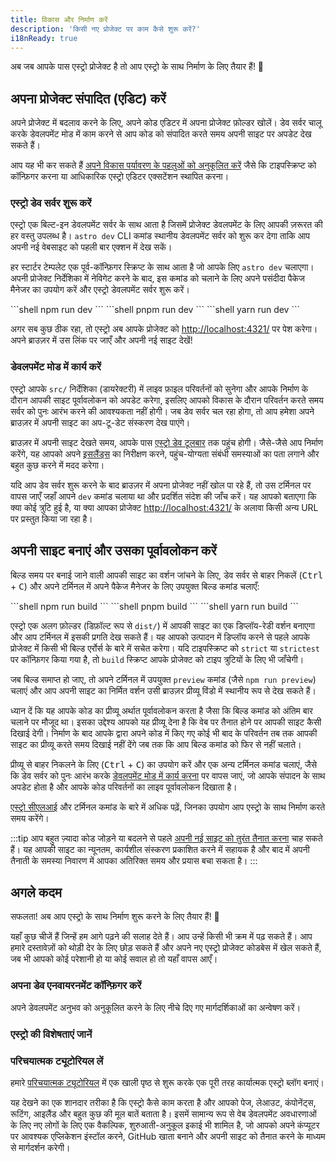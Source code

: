 ```yaml
---
title: विकास और निर्माण करें
description: 'किसी नए प्रोजेक्ट पर काम कैसे शुरू करें?'
i18nReady: true
---
```


अब जब आपके पास एस्ट्रो प्रोजेक्ट है तो आप एस्ट्रो के साथ निर्माण के लिए तैयार हैं! 🚀

## अपना प्रोजेक्ट संपादित (एडिट) करें

अपने प्रोजेक्ट में बदलाव करने के लिए, अपने कोड एडिटर में अपना प्रोजेक्ट फ़ोल्डर खोलें। डेव सर्वर चालू करके डेवलपमेंट मोड में काम करने से आप कोड को संपादित करते समय अपनी साइट पर अपडेट देख सकते हैं।

आप यह भी कर सकते हैं [अपने विकास पर्यावरण के पहलुओं को अनुकूलित करें](#अपना-डेव-एनवायरनमेंट-कॉन्फ़िगर-करें) जैसे कि टाइपस्क्रिप्ट को कॉन्फ़िगर करना या आधिकारिक एस्ट्रो एडिटर एक्सटेंशन स्थापित करना।

### एस्ट्रो डेव सर्वर शुरू करें

एस्ट्रो एक बिल्ट-इन डेवलपमेंट सर्वर के साथ आता है जिसमें प्रोजेक्ट डेवलपमेंट के लिए आपकी ज़रूरत की हर वस्तु उपलब्ध है। `astro dev` CLI कमांड स्थानीय डेवलपमेंट सर्वर को शुरू कर देगा ताकि आप अपनी नई वेबसाइट को पहली बार एक्शन में देख सकें।

हर स्टार्टर टेम्पलेट एक पूर्व-कॉन्फ़िगर स्क्रिप्ट के साथ आता है जो आपके लिए `astro dev` चलाएगा। अपनी प्रोजेक्ट निर्देशिका में नेविगेट करने के बाद, इस कमांड को चलाने के लिए अपने पसंदीदा पैकेज मैनेजर का उपयोग करें और एस्ट्रो डेवलपमेंट सर्वर शुरू करें।

<PackageManagerTabs>
  <Fragment slot="npm">
  ```shell
  npm run dev
  ```
  </Fragment>
  <Fragment slot="pnpm">
  ```shell
  pnpm run dev
  ```
  </Fragment>
  <Fragment slot="yarn">
  ```shell
  yarn run dev
  ```
  </Fragment>
</PackageManagerTabs>


अगर सब कुछ ठीक रहा, तो एस्ट्रो अब आपके प्रोजेक्ट को [http://localhost:4321/](http://localhost:4321/) पर पेश करेगा। अपने ब्राउज़र में उस लिंक पर जाएँ और अपनी नई साइट देखें!

### डेवलपमेंट मोड में कार्य करें

एस्ट्रो आपके `src/` निर्देशिका (डायरेक्टरी) में लाइव फ़ाइल परिवर्तनों को सुनेगा और आपके निर्माण के दौरान आपकी साइट पूर्वावलोकन को अपडेट करेगा, इसलिए आपको विकास के दौरान परिवर्तन करते समय सर्वर को पुनः आरंभ करने की आवश्यकता नहीं होगी। जब डेव सर्वर चल रहा होगा, तो आप हमेशा अपने ब्राउज़र में अपनी साइट का अप-टू-डेट संस्करण देख पाएंगे।

ब्राउज़र में अपनी साइट देखते समय, आपके पास [एस्ट्रो डेव टूलबार](/hi/guides/dev-toolbar/) तक पहुंच होगी। जैसे-जैसे आप निर्माण करेंगे, यह आपको अपने [इसलैंड्स](/hi/concepts/islands/) का निरीक्षण करने, पहुंच-योग्यता संबंधी समस्याओं का पता लगाने और बहुत कुछ करने में मदद करेगा।

यदि आप डेव सर्वर शुरू करने के बाद ब्राउज़र में अपना प्रोजेक्ट नहीं खोल पा रहे हैं, तो उस टर्मिनल पर वापस जाएँ जहाँ आपने `dev` कमांड चलाया था और प्रदर्शित संदेश की जाँच करें। यह आपको बताएगा कि क्या कोई त्रुटि हुई है, या क्या आपका प्रोजेक्ट [http://localhost:4321/](http://localhost:4321/) के अलावा किसी अन्य URL पर प्रस्तुत किया जा रहा है।

## अपनी साइट बनाएं और उसका पूर्वावलोकन करें

बिल्ड समय पर बनाई जाने वाली आपकी साइट का वर्शन जांचने के लिए, डेव सर्वर से बाहर निकलें (<kbd>Ctrl</kbd> + <kbd>C</kbd>) और अपने टर्मिनल में अपने पैकेज मैनेजर के लिए उपयुक्त बिल्ड कमांड चलाएँ:

<PackageManagerTabs>
  <Fragment slot="npm">
  ```shell
  npm run build
  ```
  </Fragment>
  <Fragment slot="pnpm">
  ```shell
  pnpm build
  ```
  </Fragment>
  <Fragment slot="yarn">
  ```shell
  yarn run build
  ```
  </Fragment>
</PackageManagerTabs>

एस्ट्रो एक अलग फ़ोल्डर (डिफ़ॉल्ट रूप से `dist/`) में आपकी साइट का एक डिप्लॉय-रेडी वर्शन बनाएगा और आप टर्मिनल में इसकी प्रगति देख सकते हैं। यह आपको उत्पादन में डिप्लॉय करने से पहले आपके प्रोजेक्ट में किसी भी बिल्ड एर्रोर्स के बारे में सचेत करेगा। यदि टाइपस्क्रिप्ट को `strict` या `strictest` पर कॉन्फ़िगर किया गया है, तो `build` स्क्रिप्ट आपके प्रोजेक्ट को टाइप त्रुटियों के लिए भी जाँचेगी।

जब बिल्ड समाप्त हो जाए, तो अपने टर्मिनल में उपयुक्त `preview` कमांड (जैसे `npm run preview`) चलाएं और आप अपनी साइट का निर्मित वर्शन उसी ब्राउज़र प्रीव्यू विंडो में स्थानीय रूप से देख सकते हैं।

ध्यान दें कि यह आपके कोड का प्रीव्यू अर्थात पूर्वावलोकन  करता है जैसा कि बिल्ड कमांड को अंतिम बार चलाने पर मौजूद था। इसका उद्देश्य आपको यह प्रीव्यू देना है कि वेब पर तैनात होने पर आपकी साइट कैसी दिखाई देगी। निर्माण के बाद आपके द्वारा अपने कोड में किए गए कोई भी बाद के परिवर्तन तब तक आपकी साइट का प्रीव्यू करते समय दिखाई नहीं देंगे जब तक कि आप बिल्ड कमांड को फिर से नहीं चलाते।

प्रीव्यू से बाहर निकलने के लिए (<kbd>Ctrl</kbd> + <kbd>C</kbd>) का उपयोग करें और एक अन्य टर्मिनल कमांड चलाएं, जैसे कि डेव सर्वर को पुनः आरंभ करके [डेवलपमेंट मोड में कार्य करना](#डेवलपमेंट-मोड-में-कार्य-करें) पर वापस जाएं, जो आपके संपादन के साथ अपडेट होता है और आपके कोड परिवर्तनों का लाइव पूर्वावलोकन दिखाता है।

<ReadMore>[एस्ट्रो सीएलआई](/hi/reference/cli-reference/) और टर्मिनल कमांड के बारे में अधिक पढ़ें, जिनका उपयोग आप एस्ट्रो के साथ निर्माण करते समय करेंगे।</ReadMore>

:::tip
आप बहुत ज़्यादा कोड जोड़ने या बदलने से पहले [अपनी नई साइट को तुरंत तैनात करना](/hi/guides/deploy/) चाह सकते हैं। यह आपकी साइट का न्यूनतम, कार्यशील संस्करण प्रकाशित करने में सहायक है और बाद में अपनी तैनाती के समस्या निवारण में आपका अतिरिक्त समय और प्रयास बचा सकता है।
:::

## अगले कदम

सफलता! अब आप एस्ट्रो के साथ निर्माण शुरू करने के लिए तैयार हैं! 🥳

यहाँ कुछ चीजें हैं जिन्हें हम आगे पढ़ने की सलाह देते हैं। आप उन्हें किसी भी क्रम में पढ़ सकते हैं। आप हमारे दस्तावेज़ों को थोड़ी देर के लिए छोड़ सकते हैं और अपने नए एस्ट्रो प्रोजेक्ट कोडबेस में खेल सकते हैं, जब भी आपको कोई परेशानी हो या कोई सवाल हो तो यहाँ वापस आएँ।

### अपना डेव एनवायरनमेंट कॉन्फ़िगर करें

अपने डेवलपमेंट अनुभव को अनुकूलित करने के लिए नीचे दिए गए मार्गदर्शिकाओं का अन्वेषण करें।

<CardGrid>
  <LinkCard
    title="एडिटर सेटअप"
    description="एस्ट्रो डेवलपर अनुभव को बेहतर बनाने और नई सुविधाओं को अनलॉक करने के लिए अपने कोड संपादक को अनुकूलित करें।"
    href="/hi/editor-setup/"
  />
  <LinkCard
    title="डेव टूलबार"
    description="डेव टूलबार की उपयोगी विशेषताओं का अन्वेषण करें."
    href="/hi/guides/dev-toolbar/"
  />
  <LinkCard
    title="टाइपस्क्रिप्ट कॉन्फ़िगरेशन"
    description="टाइप-चेकिंग, इंटेलिसेंस, आदि के लिए विकल्प कॉन्फ़िगर करें।"
    href="/hi/guides/typescript/"
  />
</CardGrid>

### एस्ट्रो की विशेषताएं जानें

<CardGrid>
  <LinkCard
    title="अपने कोडबेस को समझें"
    description="हमारी प्रोजेक्ट संरचना मार्गदर्शिका में एस्ट्रो की फ़ाइल संरचना के बारे में जानें।"
    href="/hi/basics/project-structure/"
  />
  <LinkCard
    title="कंटेंट कलेक्शन बनाएँ"
    description="अपनी नई साइट पर फ्रंटमैटर सत्यापन और स्वचालित प्रकार-सुरक्षा के साथ कंटेंट जोड़ें।"
    href="/hi/guides/content-collections/"
  />
    <LinkCard
    title="व्यू संक्रमण जोड़ें"
    description="निर्बाध पृष्ठ संक्रमण और एनिमेशन बनाएं."
    href="/hi/guides/view-transitions/"
  />
  <LinkCard
    title="आइलैंड के बारे में जानें"
    description="ास्त्रो के द्वीप वास्तुकला के बारे में पढ़ें।"
    href="/hi/concepts/islands/"
  />
</CardGrid>

### परिचयात्मक ट्यूटोरियल लें

हमारे [परिचयात्मक ट्यूटोरियल](/hi/tutorial/0-introduction/) में एक खाली पृष्ठ से शुरू करके एक पूरी तरह कार्यात्मक एस्ट्रो ब्लॉग बनाएं।

यह देखने का एक शानदार तरीका है कि एस्ट्रो कैसे काम करता है और आपको पेज, लेआउट, कंपोनेंट्स, रूटिंग, आइलैंड और बहुत कुछ की मूल बातें बताता है। इसमें सामान्य रूप से वेब डेवलपमेंट अवधारणाओं के लिए नए लोगों के लिए एक वैकल्पिक, शुरुआती-अनुकूल इकाई भी शामिल है, जो आपको अपने कंप्यूटर पर आवश्यक एप्लिकेशन इंस्टॉल करने, GitHub खाता बनाने और अपनी साइट को तैनात करने के माध्यम से मार्गदर्शन करेगी।

